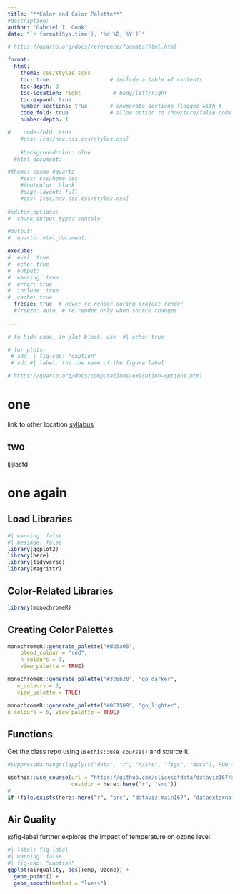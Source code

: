 ```yaml
---
title: "**Color and Color Palette**"
#description: |
author: "Gabriel I. Cook"
date: "`r format(Sys.time(), '%d %B, %Y')`"

# https://quarto.org/docs/reference/formats/html.html

format: 
  html:    
    theme: css/styles.scss
    toc: true                   # include a table of contents
    toc-depth: 3
    toc-location: right          # body/left/right
    toc-expand: true
    number_sections: true       # enumerate sections flagged with #
    code_fold: true             # allow option to show/ture/false code
    number-depth: 1

#    code-fold: true
    #css: [css/nav.css,css/styles.css]
    
    #backgroundcolor: blue
  #html_document:               

#theme: cosmo #quartz
    #css: css/home.css
    #fontcolor: black
    #page-layout: full
    #css: [css/nav.css,css/styles.css]
    
#editor_options: 
#  chunk_output_type: console

#output: 
#  quarto::html_document:

execute: 
#  eval: true
#  echo: true
#  output: 
#  warning: true
#  error: true
#  include: true
#  cache: true
  freeze: true  # never re-render during project render 
  #freeze: auto  # re-render only when source changes
    
---
```



```r
# to hide code, in plot block, use  #| echo: true

# for plots:
 # add  | fig-cap: "caption"  
 # add #| label: the the name of the figure label

# https://quarto.org/docs/computations/execution-options.html


```

# one

link to other location 
[syllabus](syllabus/syllabus.qmd)

## two 

ljljlasfd

# one again


## Load Libraries

```r
#| warning: false
#| message: false
library(ggplot2)
library(here)
library(tidyverse)
library(magrittr)
```

## Color-Related Libraries

```r

library(monochromeR)
```

## Creating Color Palettes


```r
monochromeR::generate_palette("#db5a05", 
    blend_colour = "red", 
    n_colours = 3, 
    view_palette = TRUE)
```

```r
monochromeR::generate_palette("#3c6b30", "go_darker", 
   n_colours = 2, 
   view_palette = TRUE)
```

``` r

monochromeR::generate_palette("#0C1509", "go_lighter", 
n_colours = 6, view_palette = TRUE)

```



## Functions

Get the class repo using `usethis::use_course()` and source it.

```r
#suppressWarnings(lapply(c("data", "r", "r/src", "figs", "docs"), FUN = function(x) dir.create(here::here(x))))

usethis::use_course(url = "https://github.com/slicesofdata/dataviz167/archive/master.zip", 
                    destdir = here::here("r", "src"))
#                    
if (file.exists(here::here("r", "src", "dataviz-main167", "dataexternal_functions.R"))) source(here::here("r/src/dataviz167-main", "external_functions.R"))
```


## Air Quality

@fig-label further explores the impact of temperature on ozone level.

```r
#| label: fig-label
#| warning: false
#| fig-cap: "caption"  
ggplot(airquality, aes(Temp, Ozone)) + 
  geom_point() + 
  geom_smooth(method = "loess")
```


